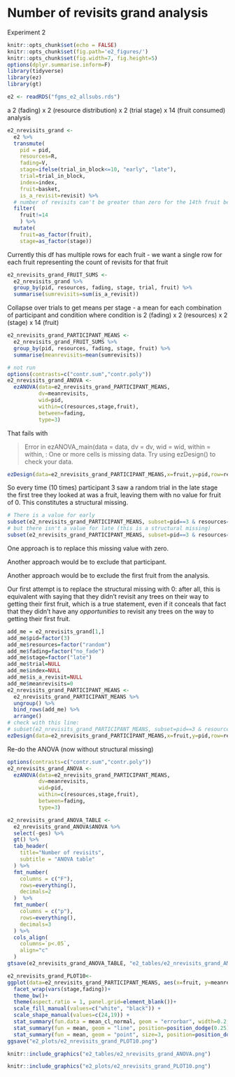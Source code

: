 # Number of revisits grand analysis

Experiment 2

```r
knitr::opts_chunk$set(echo = FALSE)
knitr::opts_chunk$set(fig.path='e2_figures/')
knitr::opts_chunk$set(fig.width=7, fig.height=5)
options(dplyr.summarise.inform=F)
library(tidyverse)
library(ez)
library(gt)

e2 <- readRDS("fgms_e2_allsubs.rds")
```


a 2 (fading) x 2 (resource distribution) x 2 (trial stage) x 14 (fruit consumed) analysis

```r
e2_nrevisits_grand <-
  e2 %>% 
  transmute(
    pid = pid,
    resources=R,
    fading=V,
    stage=ifelse(trial_in_block<=10, "early", "late"),
    trial=trial_in_block,
    index=index,
    fruit=basket,
    is_a_revisit=revisit) %>% 
  # number of revisits can't be greater than zero for the 14th fruit because we stop recording data as soon as they get to 14
  filter(
    fruit!=14
    ) %>% 
  mutate(
    fruit=as_factor(fruit),
    stage=as_factor(stage))
```

Currently this df has multiple rows for each fruit - we want a single row for each fruit representing the count of revisits for that fruit

```r
e2_nrevisits_grand_FRUIT_SUMS <-
  e2_nrevisits_grand %>% 
  group_by(pid, resources, fading, stage, trial, fruit) %>% 
  summarise(sumrevisits=sum(is_a_revisit))
```

Collapse over trials to get means per stage - a mean for each combination of participant and condition where condition is 2 (fading) x 2 (resources) x 2 (stage) x 14 (fruit)

```r
e2_nrevisits_grand_PARTICIPANT_MEANS <-
  e2_nrevisits_grand_FRUIT_SUMS %>% 
  group_by(pid, resources, fading, stage, fruit) %>% 
  summarise(meanrevisits=mean(sumrevisits))
```

```r
# not run
options(contrasts=c("contr.sum","contr.poly"))
e2_nrevisits_grand_ANOVA <- 
  ezANOVA(data=e2_nrevisits_grand_PARTICIPANT_MEANS,
          dv=meanrevisits,
          wid=pid,
          within=c(resources,stage,fruit),
          between=fading,
          type=3)
```

That fails with

> Error in ezANOVA_main(data = data, dv = dv, wid = wid, within = within,  : 
  One or more cells is missing data. Try using ezDesign() to check your data.


```r
ezDesign(data=e2_nrevisits_grand_PARTICIPANT_MEANS,x=fruit,y=pid,row=resources,col=fading)
```

So every time (10 times) participant 3 saw a random trial in the late stage the first tree they looked at was a fruit, leaving them with no value for fruit of 0. This constitutes a structural missing.

```r
# There is a value for early
subset(e2_nrevisits_grand_PARTICIPANT_MEANS, subset=pid==3 & resources=="random" & fading=="no_fade" & stage=="early" & fruit==0)
# but there isn't a value for late (this is a structural missing)
subset(e2_nrevisits_grand_PARTICIPANT_MEANS, subset=pid==3 & resources=="random" & fading=="no_fade" & stage=="late" & fruit==0)
```

One approach is to replace this missing value with zero.

Another approach would be to exclude that participant.

Another approach would be to exclude the first fruit from the analysis.

Our first attempt is to replace the structural missing with 0: after all, this is equivalent with saying that they didn't revisit any trees on their way to getting their first fruit, which is a true statement, even if it conceals that fact that they didn't have any _opportunities_ to revisit any trees on the way to getting their first fruit.

```r
add_me = e2_nrevisits_grand[1,]
add_me$pid=factor(3)
add_me$resources=factor("random")
add_me$fading=factor("no_fade")
add_me$stage=factor("late")
add_me$trial=NULL
add_me$index=NULL
add_me$is_a_revisit=NULL
add_me$meanrevisits=0
e2_nrevisits_grand_PARTICIPANT_MEANS <-
  e2_nrevisits_grand_PARTICIPANT_MEANS %>% 
  ungroup() %>% 
  bind_rows(add_me) %>% 
  arrange()
# check with this line:
# subset(e2_nrevisits_grand_PARTICIPANT_MEANS, subset=pid==3 & resources=="random" & stage=="late" & fruit==0)
ezDesign(data=e2_nrevisits_grand_PARTICIPANT_MEANS,x=fruit,y=pid,row=resources,col=fading)
```

Re-do the ANOVA (now without structural missing)

```r
options(contrasts=c("contr.sum","contr.poly"))
e2_nrevisits_grand_ANOVA <- 
  ezANOVA(data=e2_nrevisits_grand_PARTICIPANT_MEANS,
          dv=meanrevisits,
          wid=pid,
          within=c(resources,stage,fruit),
          between=fading,
          type=3)

e2_nrevisits_grand_ANOVA_TABLE <-
  e2_nrevisits_grand_ANOVA$ANOVA %>% 
  select(-ges) %>% 
  gt() %>% 
  tab_header(
    title="Number of revisits",
    subtitle = "ANOVA table"
  ) %>% 
  fmt_number(
    columns = c("F"),
    rows=everything(),
    decimals=2
  )  %>% 
  fmt_number(
    columns = c("p"),
    rows=everything(),
    decimals=3
  ) %>% 
  cols_align(
    columns=`p<.05`,
    align="c"
  )
gtsave(e2_nrevisits_grand_ANOVA_TABLE, "e2_tables/e2_nrevisits_grand_ANOVA.png")
```


```r
e2_nrevisits_grand_PLOT10<-
ggplot(data=e2_nrevisits_grand_PARTICIPANT_MEANS, aes(x=fruit, y=meanrevisits, group=resources, pch=resources, fill=resources)) +
  facet_wrap(vars(stage,fading))+
  theme_bw()+
  theme(aspect.ratio = 1, panel.grid=element_blank())+
  scale_fill_manual(values=c("white", "black")) +
  scale_shape_manual(values=c(24,19)) +
  stat_summary(fun.data = mean_cl_normal, geom = "errorbar", width=0.2, position=position_dodge(0.25)) +
  stat_summary(fun = mean, geom = "line", position=position_dodge(0.25)) + 
  stat_summary(fun = mean, geom = "point", size=3, position=position_dodge(0.25))
ggsave("e2_plots/e2_nrevisits_grand_PLOT10.png")
```

```r
knitr::include_graphics("e2_tables/e2_nrevisits_grand_ANOVA.png")
```

```r
knitr::include_graphics("e2_plots/e2_nrevisits_grand_PLOT10.png")
```

